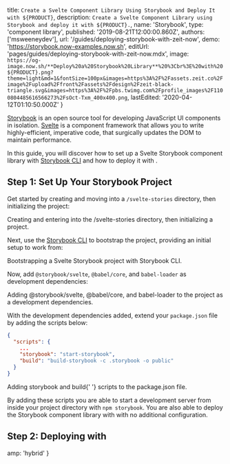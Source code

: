 
  title: `Create a Svelte Component Library Using Storybook and Deploy It with ${PRODUCT}`,
  description: `Create a Svelte Component Library using Storybook and deploy it with ${PRODUCT}.`,
  name: 'Storybook',
  type: 'component library',
  published: '2019-08-21T12:00:00.860Z',
  authors: ['msweeneydev'],
  url: '/guides/deploying-storybook-with-zeit-now',
  demo: 'https://storybook.now-examples.now.sh',
  editUrl: 'pages/guides/deploying-storybook-with-zeit-now.mdx',
  image: `https://og-image.now.sh/**Deploy%20a%20Storybook%20Library**%20%3Cbr%3E%20with%20${PRODUCT}.png?theme=light&md=1&fontSize=100px&images=https%3A%2F%2Fassets.zeit.co%2Fimage%2Fupload%2Ffront%2Fassets%2Fdesign%2Fzeit-black-triangle.svg&images=https%3A%2F%2Fpbs.twimg.com%2Fprofile_images%2F1100804485616566273%2FsOct-Txm_400x400.png`,
  lastEdited: '2020-04-12T01:10:50.000Z'
}

[Storybook](https://storybook.js.org/) is an open source tool for developing JavaScript UI components in isolation. [Svelte](https://svelte.dev/) is a component framework that allows you to write highly-efficient, imperative code, that surgically updates the DOM to maintain performance.

In this guide, you will discover how to set up a Svelte Storybook component library with [Storybook CLI](https://github.com/storybookjs/storybook/tree/master/lib/cli) and how to deploy it with [<ProductName />](/).

## Step 1: Set Up Your Storybook Project

Get started by creating and moving into a `/svelte-stories` directory, then initializing the project:

<Snippet dark text="mkdir svelte-stories && cd svelte-stories && npm init -y" />
<Caption>Creating and entering into the <InlineCode>/svelte-stories</InlineCode> directory, then initializing a project.</Caption>

Next, use the [Storybook CLI](https://github.com/storybookjs/storybook/tree/master/lib/cli) to bootstrap the project, providing an initial setup to work from:

<Snippet dark text="npx -p @storybook/cli sb init --type svelte" />
<Caption>Bootstrapping a Svelte Storybook project with <Link href="https://github.com/storybookjs/storybook/tree/master/lib/cli">Storybook CLI</Link>.</Caption>

Now, add `@storybook/svelte`, `@babel/core`, and `babel-loader` as development dependencies:

<Snippet dark text="npm i -D @storybook/svelte @babel/core babel-loader" />
<Caption>Adding <InlineCode>@storybook/svelte</InlineCode>, <InlineCode>@babel/core</InlineCode>, and <InlineCode>babel-loader</InlineCode> to the project as a development dependencies.</Caption>

With the development dependencies added, extend your `package.json` file by adding the scripts below:

```json
{
  "scripts": {
    ...
    "storybook": "start-storybook",
    "build": "build-storybook -c .storybook -o public"
  }
}
```

<Caption>
  Adding <InlineCode>storybook</InlineCode> and <InlineCode>build</InlineCode>{' '}
  scripts to the <InlineCode>package.json</InlineCode> file.
</Caption>

By adding these scripts you are able to start a development server from inside your project directory with `npm storybook`. You are also able to deploy the Storybook component library with [<ProductName />](/) with no additional configuration.

## Step 2: Deploying with <ProductNameWrapper name={PRODUCT} />

<DeploySection meta={meta} />


  amp: 'hybrid'
}
